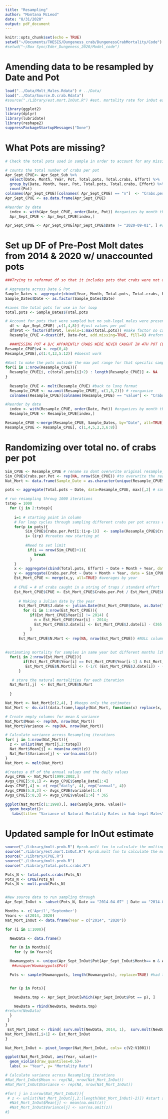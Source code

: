 ```yaml
---
title: "Resampling"
author: "Montana McLeod"
date: "8/31/2020"
output: pdf_document
---
```


```r
knitr::opts_chunk$set(echo = TRUE)
setwd("~/Documents/THESIS/Dungeness_crab/DungenessCrabMortality/Code")
#setwd("~/Box Sync/Eder_Dungeness_2020/Model_code")
```


# Amending data to be resampled by Date and Pot
```r
load("../Data/Molt_Males.Rdata") # ../Data/
load("../Data/Source.D.crab.Rdata")
#source("./Library/est.mort.InOut.R") #est. mortality rate for inOut estimate

library(ggplot2)
library(dplyr)
library(lubridate)
library(reshape2)
suppressPackageStartupMessages("Done")
```

# What Pots are missing?
```r
# Check the total pots used in sample in order to account for any missing pots in sub-male df

# counts the total number of crabs per pot  
Apr_Sept_CPUE<- Apr_Sept_Sub %>% 
  select(Date, Month, Year, Pot, Total.pots, Total.crabs, Effort) %>% 
  group_by(Date, Month, Year, Pot, Total.pots, Total.crabs, Effort) %>% 
  count(Pot)
colnames(Apr_Sept_CPUE)[colnames( Apr_Sept_CPUE) == "n"]  <- "Crabs.per.Pot"
Apr_Sept_CPUE <- as.data.frame(Apr_Sept_CPUE)

#Reorder by date
  index <- with(Apr_Sept_CPUE, order(Date, Pot)) #organizes by month then year
  Apr_Sept_CPUE <- Apr_Sept_CPUE[index,]

Apr_Sept_CPUE <- Apr_Sept_CPUE[Apr_Sept_CPUE$Date != "2020-09-01", ] #save only the last date in Sept2020 for CPUE calc - needs one end pt
```


# Set up DF of Pre-Post Molt dates from 2014 & 2020 w/ unaccounted pots 
```r
###Trying to reformat df so that it includes pots that crabs were not observed in even though the pots were deployed. Total number of pots deployed is different for each sample date. 

# Aggregate across Date & Pot
Sample_Dates <- aggregate(cbind(Year, Month, Total.pots, Total.crabs, Effort) ~ Date, data = Apr_Sept_CPUE, mean)
Sample_Dates$Date <- as.factor(Sample_Dates$Date)

#saves the total pots for use in for loop
total.pots <- Sample_Dates$Total.pots

# Account for pots that were sampled but no sub-legal males were present in that pot
  df <- Apr_Sept_CPUE[ ,c(1,4,8)] #just values per pot
  df$Pot <- factor(df$Pot, levels=1:max(total.pots)) #make factor so cast each sample date across  pots (1-12)
  Resample_CPUE <-dcast(df, Date~Pot, add.missing=TRUE, fill=0) #reformat the df to include Pots not present in wide format

  ###MISSING POT 4 B/C APPARENTLY CRABS WERE NEVER CAUGHT IN 4TH POT (EVEN THOSE THAT INCLUDED MORE THAN 4 POTS IN A SAMPLE DATE)
Resample_CPUE$v4 <- rep(0,4)
Resample_CPUE[,c(1:4,13,5:12)] #doesnt work
  
#Want to make the pots outside the max pot range for that specific sample NA so that I can then move forward with removing NAs after melt()  
for(i in 1:nrow(Resample_CPUE)){
  Resample_CPUE[i, c(total.pots[i]+2) : length(Resample_CPUE)] <- NA
}  
 
  Resample_CPUE <- melt(Resample_CPUE) #back to long format
  Resample_CPUE <- na.omit(Resample_CPUE[, c(1,3,2)]) # reorganize
  colnames(Resample_CPUE)[colnames(Resample_CPUE) == "value"] <- "Crabs.per.Pot"

#Reorder by date
  index <- with(Resample_CPUE, order(Date, Pot)) #organizes by month then year
  Resample_CPUE <- Resample_CPUE[index,]

Resample_CPUE <-merge(Resample_CPUE, Sample_Dates, by="Date", all=TRUE)
Resample_CPUE <- Resample_CPUE[, c(1,4,5,2,3,6:8)]

```


# Randomizing over total no. of crabs per pot
```r
Sim_CPUE <- Resample_CPUE # rename so dont overwrite original resample_cpue
Sim_CPUE$Crabs.per.Pot <- rep(NA, nrow(Sim_CPUE)) #to overwrite the real values w/ sample()
Nat_Mort <- data.frame(Sample_Date = as.character(unique(Resample_CPUE$Date))) #df to store iterations

pots <- aggregate(Total.pots ~ Date, data=Resample_CPUE, max)[,2] # saves total no.pots for each sample date 

# run resampling throug 1000 iterations
tstep = 1000
  for (j in 2:tstep){
    
    i=1 # starting point in column
    # For loop cycles through sampling different crabs per pot across each sample date
    for(p in pots){
         Sim_CPUE$Crabs.per.Pot[i:(i+p-1)]  <- sample(Resample_CPUE$Crabs.per.Pot[i:(i+p-1)], p , replace= T)
         i= (i+p) #creates new starting pt
         
         #Need to set limit
          if(i == nrow(Sim_CPUE)+1){
             break
           }
    }
    x <- aggregate(cbind(Total.pots, Effort) ~ Date + Month + Year, data = Sim_CPUE, max) #takes consistent values
    y <- aggregate(Crabs.per.Pot ~ Date + Month + Year, data = Sim_CPUE, sum) #takes sum of crabs
    Est_Mort_CPUE <- merge(x,y, all=TRUE) #averages by year
    
    # CPUE = # of crabs caught in a string of traps / standard effort
    Est_Mort_CPUE$CPUE <- Est_Mort_CPUE$Crabs.per.Pot / Est_Mort_CPUE$Effort
        
      # Making a Julian date by the year 
      Est_Mort_CPUE$J.date <- julian.Date(Est_Mort_CPUE$Date, as.Date("2014-01-01"), by= 'Year' )
        for (i in 1:nrow(Est_Mort_CPUE)){
           if(Est_Mort_CPUE$Year[i] != 2014) {
             n = Est_Mort_CPUE$Year[i] - 2014;
             Est_Mort_CPUE$J.date[i] <- Est_Mort_CPUE$J.date[i] - (365 * n) 
           }
        }
      Est_Mort_CPUE$N.Mort <- rep(NA, nrow(Est_Mort_CPUE)) #NULL column
      
      
#estimating mortality for samples in same year but different months [zhang eqn]
  for(i in 2:nrow(Est_Mort_CPUE)){
        if(Est_Mort_CPUE$Year[i] == Est_Mort_CPUE$Year[i-1] & Est_Mort_CPUE$Month[i] !=   Est_Mort_CPUE$Month[i-1]) {
         Est_Mort_CPUE$N.Mort[i] <- (-1/( (Est_Mort_CPUE$J.date[i]) - (Est_Mort_CPUE$J.date[i-1]) ) )* log(Est_Mort_CPUE$CPUE[i] / Est_Mort_CPUE$CPUE[i-1] )  }
      }

   # store the natural mortalities for each iteration
  Nat_Mort[,j]  <- Est_Mort_CPUE$N.Mort
  
  }

Nat_Mort <- Nat_Mort[c(2,4), ] #keeps only the estimates
Nat_Mort <- do.call(data.frame,lapply(Nat_Mort, function(x) replace(x, is.infinite(x),NA))) #removes any infinity values that mess w/ mean

# Create empty columns for mean & variance
Nat_Mort$Mean <- rep(NA, nrow(Nat_Mort))
Nat_Mort$Variance <- rep(NA, nrow(Nat_Mort))

# Calculate variance across Resampling iterations 
for( j in 1:nrow(Nat_Mort)){
  z <- unlist(Nat_Mort[j,2:tstep])
  Nat_Mort$Mean[j] <- mean(na.omit(z))
  Nat_Mort$Variance[j] <- var(na.omit(z))
}
Nat_Mort <- melt(Nat_Mort)

#Creates a df of the annual values and the daily values 
Avgs_CPUE <- Nat_Mort[1999:2002,] 
Avgs_CPUE[5:8,1] <- Avgs_CPUE$Sample_Date[1:4]
Avgs_CPUE[,4] <- c( rep("daily", 4), rep("annual", 4))
Avgs_CPUE[5:8,2] <- Avgs_CPUE$variable[1:4]
Avgs_CPUE[5:8,3] <- Avgs_CPUE$value[1:4] * 365

ggplot(Nat_Mort[c(1:1998),], aes(Sample_Date, value))+
  geom_boxplot()+
   labs(title= "Variance of Natural Mortality Rates in Sub-legal Males", x= "Date", y= "Daily Natural Mortality Rate")
```


# Updated sample for InOut estimate
```r
source("./Library/molt.prob.R") #prob.molt fxn to calculate the molting prob based on CW
source("./Library/est.mort.InOut.R") #prob.molt fxn to calculate the molting prob based on CW
source("./Library/CPUE.R")
source("./Library/molt.prob.R")
source("./Library/total.pots.crabs.R")

Pots_N <- total.pots.crabs(Pots_N)
Pots_N <- CPUE(Pots_N)
Pots_N <- molt.prob(Pots_N)


#New source data to run sampling through 
Apr_Sept_InOut <- subset(Pots_N, Date == "2014-04-07" | Date == "2014-09-17"| Date == "2020-04-03" | Date == "2020-09-01" |Date == "2020-09-15", c(Date, Month, Year, CW, Pot, Effort, Molt.prob))

Months <- c('April','September')
Years <- c(2014, 2020)
Nat_Mort_InOut <- data.frame(Year = c("2014", "2020"))

for (i in 1:1000){

  NewData <- data.frame()

  for (m in Months){
    for (y in Years){

  Howmanypots <- unique(Apr_Sept_InOut$Pot[Apr_Sept_InOut$Month== m & Apr_Sept_InOut$Year== y ]) #is your goal to just creat a vector for Howmanypots r a value?
   ##unique(Howmanypots$Pot)

  Pots <- sample(Howmanypots, length(Howmanypots), replace=TRUE) #had to move calling the pot column down here because it would not pull unique values of pots when on line 179


  for (p in Pots){

    NewData.tmp <- Apr_Sept_InOut[which(Apr_Sept_InOut$Pot == p), ] 

    NewData = rbind(NewData, NewData.tmp)
#return(NewData)
  }
 }
}
 Est_Mort_InOut <- rbind( surv.molt(NewData, 2014, 1),  surv.molt(NewData, 2020, 1))
Nat_Mort_InOut[,i+1] <- Est_Mort_InOut
}

Nat_Mort_InOut <- pivot_longer(Nat_Mort_InOut, cols= c(V2:V1001))

ggplot(Nat_Mort_InOut, aes(Year, value))+
  geom_violin(draw_quantiles=0.5)+
  labs( x= "Year", y= "Mortality Rate")

# Calculate variance across Resampling iterations 
#Nat_Mort_InOut$Mean <- rep(NA, nrow(Nat_Mort_InOut))
#Nat_Mort_InOut$Variance <- rep(NA, nrow(Nat_Mort_InOut))

#for( j in 1:nrow(Nat_Mort_InOut)){
 # z <- unlist(Nat_Mort_InOut[j,2:(length(Nat_Mort_InOut)-2)]) #start at 2 b/c date is col. 1 & -2:because dont want mean and variance included
  #Nat_Mort_InOut$Mean[j] <- mean(na.omit(z))
  #Nat_Mort_InOut$Variance[j] <- var(na.omit(z))
#}
```
